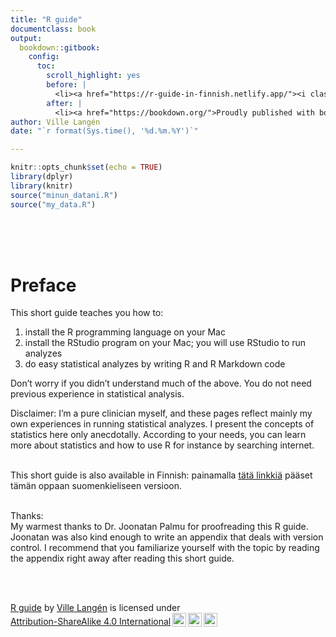 ```yaml
---
title: "R guide"
documentclass: book
output:
  bookdown::gitbook:
    config:
      toc:
        scroll_highlight: yes
        before: |
          <li><a href="https://r-guide-in-finnish.netlify.app/"><i class="fa fa-language fa-fw"></i> Finnish version<span></span></a></li>
        after: |
          <li><a href="https://bookdown.org/">Proudly published with bookdown</a></li>
author: Ville Langén
date: "`r format(Sys.time(), '%d.%m.%Y')`"

---
```




```r
knitr::opts_chunk$set(echo = TRUE)
library(dplyr)
library(knitr)
source("minun_datani.R")
source("my_data.R")
```

<br>
<br>
<br>

# Preface

This short guide teaches you how to:

1. install the R programming language on your Mac
2. install the RStudio program on your Mac; you will use RStudio to run analyzes
3. do easy statistical analyzes by writing R and R Markdown code

Don't worry if you didn't understand much of the above. You do not need previous experience in statistical analysis.

Disclaimer: I'm a pure clinician myself, and these pages reflect mainly my own experiences in running statistical analyzes. I present the concepts of statistics here only anecdotally. According to your needs, you can learn more about statistics and how to use R for instance by searching internet.
 
<br>
This short guide is also available in Finnish: painamalla [tätä linkkiä](https://r-guide-in-finnish.netlify.app/) pääset tämän oppaan suomenkieliseen versioon.
<br>





 
<br>
Thanks:<br>
My warmest thanks to Dr. Joonatan Palmu for proofreading this R guide. Joonatan was also kind enough to write an appendix that deals with version control. I recommend that you familiarize yourself with the topic by reading the appendix right away after reading this short guide.

<br>
<br>
<p xmlns:cc="http://creativecommons.org/ns#" xmlns:dct="http://purl.org/dc/terms/"><a property="dct:title" rel="cc:attributionURL" href="https://vldesign.kapsi.fi/r-guide-in-english/">R guide</a> by <a rel="cc:attributionURL dct:creator" property="cc:attributionName" href="http://www.linkedin.com/in/ville-langen">Ville Langén</a> is licensed under <a href="http://creativecommons.org/licenses/by-sa/4.0/?ref=chooser-v1" target="_blank" rel="license noopener noreferrer" style="display:inline-block;">Attribution-ShareAlike 4.0 International<img style="height:22px!important;margin-left:3px;vertical-align:text-bottom;" src="https://mirrors.creativecommons.org/presskit/icons/cc.svg?ref=chooser-v1"><img style="height:22px!important;margin-left:3px;vertical-align:text-bottom;" src="https://mirrors.creativecommons.org/presskit/icons/by.svg?ref=chooser-v1"><img style="height:22px!important;margin-left:3px;vertical-align:text-bottom;" src="https://mirrors.creativecommons.org/presskit/icons/sa.svg?ref=chooser-v1"></a></p>

